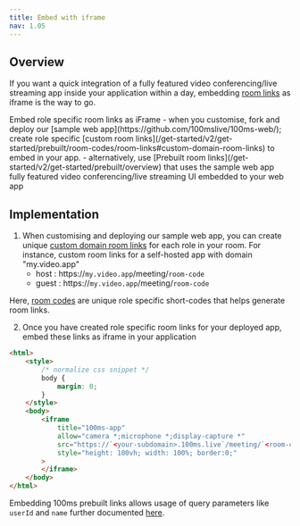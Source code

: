 ```yaml
---
title: Embed with iframe
nav: 1.05
---
```


## Overview

If you want a quick integration of a fully featured video conferencing/live streaming app inside your application within a day, embedding [room links](/get-started/v2/get-started/prebuilt/room-codes/room-links) as iframe is the way to go.

<FlexContainer>
    <Callout icon="LinkTwoIcon" title="iFrame Basics">
        Embed role specific room links as iFrame - when you customise, fork and deploy our [sample
        web app](https://github.com/100mslive/100ms-web/); create role specific [custom room
        links](/get-started/v2/get-started/prebuilt/room-codes/room-links#custom-domain-room-links)
        to embed in your app. - alternatively, use [Prebuilt room
        links](/get-started/v2/get-started/prebuilt/overview) that uses the sample web app fully
        featured video conferencing/live streaming UI embedded to your web app
    </Callout>
</FlexContainer>

## Implementation

1. When customising and deploying our sample web app, you can create unique [custom domain room links](/javascript/v2/quickstart/react-sample-app/build-and-deploy) for each role in your room. For instance, custom room links for a self-hosted app with domain "my.video.app"
    - host : https://`my.video.app`/meeting/`room-code`
    - guest : https://`my.video.app`/meeting/`room-code`

Here, [room codes](/get-started/v2/get-started/prebuilt/room-codes/overview) are unique role specific short-codes that helps generate room links.

2. Once you have created role specific room links for your deployed app, embed these links as iframe in your application

```html
<html>
    <style>
        /* normalize css snippet */
        body {
            margin: 0;
        }
    </style>
    <body>
        <iframe
            title="100ms-app"
            allow="camera *;microphone *;display-capture *"
            src="https://`<your-subdomain>.100ms.live`/meeting/`<room-code>`"
            style="height: 100vh; width: 100%; border:0;"
        >
        </iframe>
    </body>
</html>
```

Embedding 100ms prebuilt links allows usage of query parameters like `userId` and `name` further documented [here](/prebuilt/v2/prebuilt/room-codes/room-links#query-parameters).
